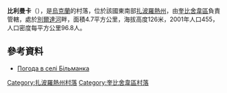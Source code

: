 {{no footnotes|time=2015-10-09T05:10:18+00:00}}
{{coord|47|15|53|N|36|29|53|E|scale:100000|display=title}}

'''比利曼卡'''（{{lang-uk|Більманка}}），是[[烏克蘭|烏克蘭]]的村落，位於該國東南部[[扎波羅熱州|扎波羅熱州]]，由[[奎比舍韋區|奎比舍韋區]]負責管轄，處於[[別爾達河|別爾達河]]畔，面積4.7平方公里，海拔高度126米，2001年人口455，人口密度每平方公里96.8人。

==參考資料==
* [http://weather.in.ua/ua/zaporozhskaja/1376 Погода в селі Більманка] {{Wayback|url=http://weather.in.ua/ua/zaporozhskaja/1376 |date=20111220175024 }}

[[Category:扎波羅熱州村落|Category:扎波羅熱州村落]]
[[Category:奎比舍韋區村落|Category:奎比舍韋區村落]]


{{Zaporizhia-geo-stub}}